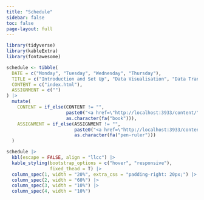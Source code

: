 ```yaml
---
title: "Schedule"
sidebar: false
toc: false
page-layout: full
---
```


```r
library(tidyverse)
library(kableExtra)
library(fontawesome)
```

```r
schedule <- tibble(
  DATE = c("Monday", "Tuesday", "Wednesday", "Thursday"),
  TITLE = c("Introduction and Set Up", "Data Visualisation", "Data Transformation", "Data Wrangling"),
  CONTENT = c("index.html"),
  ASSIGNMENT = c("")
) |> 
  mutate(
    CONTENT = if_else(CONTENT != "", 
                      paste0("<a href=\"http://localhost:3933/content/", CONTENT, "\">", as.character(fa("book")), "</a>"),
                      as.character(fa("book"))),
    ASSIGNMENT = if_else(ASSIGNMENT != "",
                         paste0("<a href=\"http://localhost:3933/content/", ASSIGNMENT, "\">", as.character(fa("pen-ruler")), "</a>"),
                         as.character(fa("pen-ruler")))
  )
```

```r
schedule |>
  kbl(escape = FALSE, align = "llcc") |>
  kable_styling(bootstrap_options = c("hover", "responsive"),
                fixed_thead = T) |> 
  column_spec(1, width = "20%", extra_css = "padding-right: 20px;") |> 
  column_spec(2, width = "60%") |> 
  column_spec(3, width = "10%") |> 
  column_spec(4, width = "10%")
```
